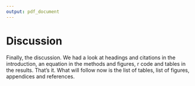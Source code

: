 ---
output: pdf_document
---

# Discussion

Finally, the discussion. We had a look at headings and citations in the introduction, an equation in the methods and figures, r code and tables in the results. That's it. What will follow now is the list of tables, list of figures, appendices and references.


\begin{scheme}
\includegraphics[width=5in]{figure1.png}
\caption{Test Scheme 1!}
\end{scheme}

